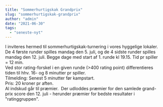 ```yaml
---
title: "Sommerhurtigskak Grandprix"
slug: "sommerhurtigskak-grandprix"
author: "admin"
date: "2021-06-30"
tags: 
  - "seneste-nyt"
---
```


I inviteres hermed til sommerhurtigskak-turnering i vores hyggelige lokaler. De 4 første runder spilles mandag den 5. juli, og de 4 sidste runder spilles mandag den 12. juli. Begge dage med start af 1. runde kl 19.15. 
Tid pr spiller = 12 min.  
Ved stor rating-forskel i en given runde (>400 rating point) differentieres tiden til hhv. 16- og 8 minutter pr spiller.  
Tilmelding: Senest 5 minutter før kampstart.  
Pris: 20 kroner pr aften.  
Al indskud går til præmier.  Der udloddes præmier for den samlede grand-prix score den 12. juli - herunder præmier for bedste resultater i "ratinggruppen".
